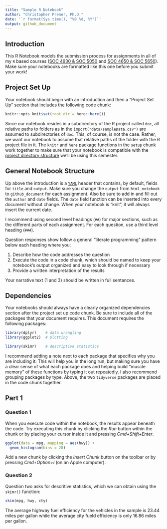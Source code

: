 ```yaml
---
title: "Sample R Notebook"
author: "Christopher Prener, Ph.D."
date: '`r format(Sys.time(), "%B %d, %Y")`'
output: github_document
---
```


## Introduction
This R Notebook models the submission process for assignments in all of my `R` based courses ([SOC 4930 & SOC 5050](https://slu-soc5050.github.io) and [SOC 4650 & SOC 5650](https://slu-soc5650.github.io)). Make sure your notebooks are formatted like this one before you submit your work!

## Project Set Up
Your notebook should begin with an introduction and then a "Project Set Up" section that includes the following code chunk:

```r
knitr::opts_knit$set(root.dir = here::here())
```

Since our notebook resides in a subdirectory of the R project called `doc`, all relative paths to folders as in the `import("data/sampleData.csv")` are assumed to subdirectories of `doc`. This, of course, is not the case. Rather, we want our notebook to assume that relative paths of the folder with the R project file in it. The `knitr` and `here` package functions in the `setup` chunk work together to make sure that your notebook is compatible with the [project directory structure](https://chris-prener.github.io/SSDSBook/organizing-projects.html) we'll be using this semester.

## General Notebook Structure
Up above the introduction is a [`YAML`](https://en.wikipedia.org/wiki/YAML) header that contains, by default, fields for `title` and `output`. Make sure you change the `output` from `html_notebook` to `github_document` for each assignment. Also be sure to add in and fill out the `author` and `date` fields. The `date` field function can be inserted into every document without change. When your notebook is "knit", it will always insert the current date. 

I recommend using second level headings (`##`) for major sections, such as the different parts of each assignment. For each question, use a third level heading (`###`).

Question responses show follow a general "literate programming" pattern below each heading where you:

1. Describe how the code addresses the question
2. Execute the code in a code chunk, which should be named to keep your notebook's output organized and easy to look through if necessary
3. Provide a written interpretation of the results

Your narrative text (1 and 3) should be written in full sentances.

## Dependencies
Your notebooks should always have a clearly organized dependencies section after the project set up code chunk. Be sure to include all of the packages that your document requires. This document requires the following packages:

```r
library(dplyr)    # data wrangling
library(ggplot2)  # plotting

library(skimr)    # descriptive statistics
```

I recommend adding a note next to each package that specifies why you are including it. This will help you in the long run, but making sure you have a clear sense of what each package does and helping build "muscle memory" of these functions by typing it out repeatedly. I also recommend grouping packages by type. Above, the two `tidyverse` packages are placed in the code chunk together.

## Part 1
### Question 1
When you execute code within the notebook, the results appear beneath the code. Try executing this chunk by clicking the *Run* button within the chunk or by placing your cursor inside it and pressing *Cmd+Shift+Enter*. 

```r
ggplot(data = mpg, mapping = aes(hwy)) +
  geom_histogram(bins = 28)
```

Add a new chunk by clicking the *Insert Chunk* button on the toolbar or by pressing *Cmd+Option+I* (on an Apple computer).

### Question 2
Question two asks for descritive statistics, which we can obtain using the `skimr()` function:

```r
skim(mpg, hwy, cty)
```

The average highway fuel efficiency for the vehicles in the sample is 23.44 miles per gallon while the average city fueld efficiency is only 16.86 miles per gallon.
